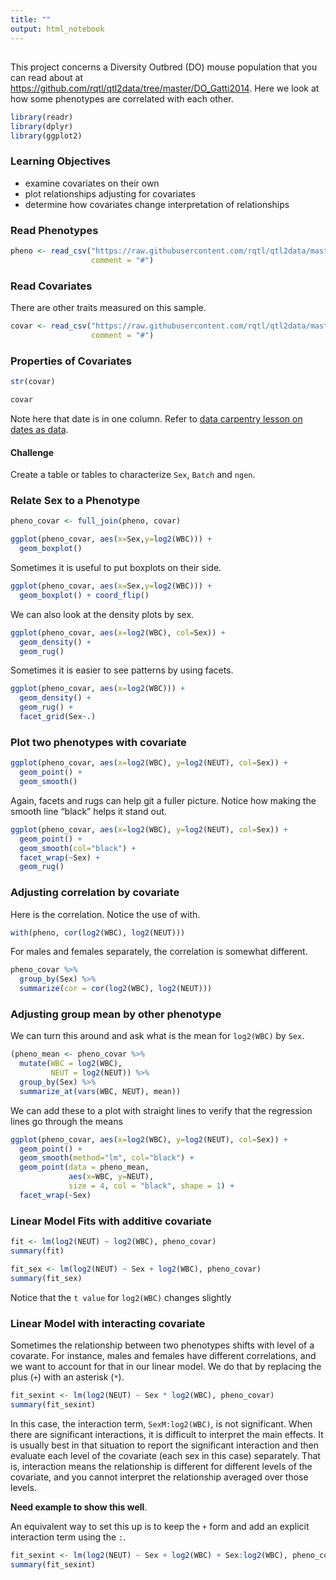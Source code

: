 ```yaml
---
title: ""
output: html_notebook
---
```


## 

This project concerns a Diversity Outbred (DO) mouse population that you can read about at [https://github.com/rqtl/qtl2data/tree/master/DO_Gatti2014](https://github.com/rqtl/qtl2data/tree/master/DO_Gatti2014). Here we look at how some phenotypes are correlated with each other.

```r
library(readr)
library(dplyr)
library(ggplot2)
```

### Learning Objectives

* examine covariates on their own
* plot relationships adjusting for covariates 
* determine how covariates change interpretation of relationships

### Read Phenotypes

```r
pheno <- read_csv("https://raw.githubusercontent.com/rqtl/qtl2data/master/DO_Gatti2014/do_pheno.csv", 
                  comment = "#")
```

### Read Covariates

There are other traits measured on this sample. 

```r
covar <- read_csv("https://raw.githubusercontent.com/rqtl/qtl2data/master/DO_Gatti2014/do_covar.csv", 
                  comment = "#")
```

### Properties of Covariates

```r
str(covar)
```

```r
covar
```

Note here that date is in one column. Refer to [data carpentry lesson on dates as data](http://www.datacarpentry.org/spreadsheet-ecology-lesson/03-dates-as-data.html).

#### Challenge

Create a table or tables to characterize `Sex`, `Batch` and `ngen`.

### Relate Sex to a Phenotype

```r
pheno_covar <- full_join(pheno, covar)
```

```r
ggplot(pheno_covar, aes(x=Sex,y=log2(WBC))) +
  geom_boxplot()
```

Sometimes it is useful to put boxplots on their side.

```r
ggplot(pheno_covar, aes(x=Sex,y=log2(WBC))) +
  geom_boxplot() + coord_flip()
```

We can also look at the density plots by sex.

```r
ggplot(pheno_covar, aes(x=log2(WBC), col=Sex)) +
  geom_density() +
  geom_rug()
```

Sometimes it is easier to see patterns by using facets.

```r
ggplot(pheno_covar, aes(x=log2(WBC))) +
  geom_density() +
  geom_rug() +
  facet_grid(Sex~.)
```

### Plot two phenotypes with covariate

```r
ggplot(pheno_covar, aes(x=log2(WBC), y=log2(NEUT), col=Sex)) +
  geom_point() +
  geom_smooth()
```

Again, facets and rugs can help git a fuller picture. Notice how making the smooth line "black" helps it stand out.

```r
ggplot(pheno_covar, aes(x=log2(WBC), y=log2(NEUT), col=Sex)) +
  geom_point() +
  geom_smooth(col="black") +
  facet_wrap(~Sex) + 
  geom_rug()
```

### Adjusting correlation by covariate

Here is the correlation. Notice the use of with.

```r
with(pheno, cor(log2(WBC), log2(NEUT)))
```

For males and females separately, the correlation is somewhat different.

```r
pheno_covar %>%
  group_by(Sex) %>%
  summarize(cor = cor(log2(WBC), log2(NEUT)))
```

### Adjusting group mean by other phenotype

We can turn this around and ask what is the mean for `log2(WBC)` by `Sex`.

```r
(pheno_mean <- pheno_covar %>%
  mutate(WBC = log2(WBC),
         NEUT = log2(NEUT)) %>%
  group_by(Sex) %>%
  summarize_at(vars(WBC, NEUT), mean))
```

We can add these to a plot with straight lines to verify that the regression lines go through the means

```r
ggplot(pheno_covar, aes(x=log2(WBC), y=log2(NEUT), col=Sex)) +
  geom_point() +
  geom_smooth(method="lm", col="black") +
  geom_point(data = pheno_mean,
             aes(x=WBC, y=NEUT),
             size = 4, col = "black", shape = 1) +
  facet_wrap(~Sex)
```

### Linear Model Fits with additive covariate

```r
fit <- lm(log2(NEUT) ~ log2(WBC), pheno_covar)
summary(fit)
```

```r
fit_sex <- lm(log2(NEUT) ~ Sex + log2(WBC), pheno_covar)
summary(fit_sex)
```

Notice that the `t value` for `log2(WBC)` changes slightly

### Linear Model with interacting covariate

Sometimes the relationship between two phenotypes shifts with level of a covarate. For instance, males and females have different correlations, and we want to account for that in our linear model. We do that by replacing the plus (`+`) with an asterisk (`*`).

```r
fit_sexint <- lm(log2(NEUT) ~ Sex * log2(WBC), pheno_covar)
summary(fit_sexint)
```

In this case, the interaction term, `SexM:log2(WBC)`, is not significant.
When there are significant interactions, it is difficult to interpret the main effects. It is usually best in that situation to report the significant interaction and then evaluate each level of the covariate (each sex in this case) separately.
That is, interaction means the relationship is different for different levels of the covariate, and you cannot interpret the relationship averaged over those levels.

**Need example to show this well**.

An equivalent way to set this up is to keep the `+` form and add an explicit interaction term using the `:`.

```r
fit_sexint <- lm(log2(NEUT) ~ Sex + log2(WBC) + Sex:log2(WBC), pheno_covar)
summary(fit_sexint)
```
